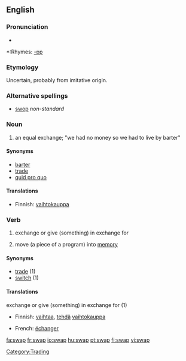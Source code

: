 {{wikipedia}}
==English==

===Pronunciation===
*{{audio|en-us-swap.ogg|Audio (US)}}

*:Rhymes: [[Rhymes:English:-ɒp|-ɒp]]

===Etymology===
Uncertain, probably from imitative origin.

===Alternative spellings===
*[[swop]]  ''non-standard''

===Noun===
{{en-noun}}
# an equal exchange; "we had no money so we had to live by barter" 

====Synonyms====
*[[barter]]
*[[trade]]
*[[quid pro quo]]

====Translations====
{{top}}
*Finnish: [[vaihtokauppa]]
{{bottom}}

===Verb===
{{en-verb|swap|p|ing}}

# exchange or give (something) in exchange for 
# {{computer science}} move (a piece of a program) into [[memory]]

====Synonyms====
*[[trade]] (1)
*[[switch]] (1)

====Translations====
;exchange or give (something) in exchange for (1)
{{top}}
*Finnish: [[vaihtaa]], [[tehdä]] [[vaihtokauppa]]
{{mid}}
*French: [[échanger]]
{{bottom}}

[[Category:Trading]]

[[fa:swap]]
[[fr:swap]]
[[io:swap]]
[[hu:swap]]
[[pt:swap]]
[[fi:swap]]
[[vi:swap]]